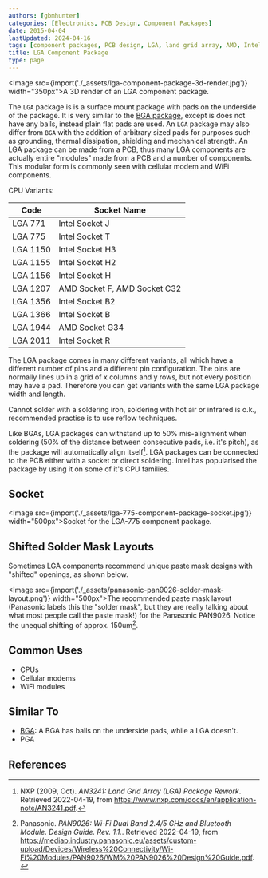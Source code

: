 ```yaml
---
authors: [gbmhunter]
categories: [Electronics, PCB Design, Component Packages]
date: 2015-04-04
lastUpdated: 2024-04-16
tags: [component packages, PCB design, LGA, land grid array, AMD, Intel]
title: LGA Component Package
type: page
---
```



<Image src={import('./_assets/lga-component-package-3d-render.jpg')} width="350px">A 3D render of an LGA component package.</Image>

The `LGA` package is is a surface mount package with pads on the underside of the package. It is very similar to the [BGA package](/pcb-design/component-packages/bga-component-package/), except is does not have any balls, instead plain flat pads are used. An `LGA` package may also differ from `BGA` with the addition of arbitrary sized pads for purposes such as grounding, thermal dissipation, shielding and mechanical strength. An LGA package can be made from a PCB, thus many LGA components are actually entire "modules" made from a PCB and a number of components. This modular form is commonly seen with cellular modem and WiFi components.

CPU Variants:

| Code     | Socket Name
|----------|----------------
| LGA 771  | Intel Socket J
| LGA 775  | Intel Socket T
| LGA 1150 | Intel Socket H3
| LGA 1155 | Intel Socket H2
| LGA 1156 | Intel Socket H
| LGA 1207 | AMD Socket F, AMD Socket C32
| LGA 1356 | Intel Socket B2
| LGA 1366 | Intel Socket B
| LGA 1944 | AMD Socket G34
| LGA 2011 | Intel Socket R

The LGA package comes in many different variants, all which have a different number of pins and a different pin configuration. The pins are normally lines up in a grid of x columns and y rows, but not every position may have a pad. Therefore you can get variants with the same LGA package width and length.

Cannot solder with a soldering iron, soldering with hot air or infrared is o.k., recommended practise is to use reflow techniques.

Like BGAs, LGA packages can withstand up to 50% mis-alignment when soldering (50% of the distance between consecutive pads, i.e. it's pitch), as the package will automatically align itself[^bib-nxp-lga-rework]. LGA packages can be connected to the PCB either with a socket or direct soldering. Intel has popularised the package by using it on some of it's CPU families.

## Socket

<Image src={import('./_assets/lga-775-component-package-socket.jpg')} width="500px">Socket for the LGA-775 component package.</Image>

## Shifted Solder Mask Layouts

Sometimes LGA components recommend unique paste mask designs with "shifted" openings, as shown below.

<Image src={import('./_assets/panasonic-pan9026-solder-mask-layout.png')} width="500px">The recommended paste mask layout (Panasonic labels this the \"solder mask\", but they are really talking about what most people call the paste mask!) for the Panasonic PAN9026. Notice the unequal shifting of approx. 150um[^bib-panasonic-pan9026-design-guide].</Image>

## Common Uses

* CPUs
* Cellular modems
* WiFi modules

## Similar To

* [BGA](/pcb-design/component-packages/bga-component-package/): A BGA has balls on the underside pads, while a LGA doesn't.
* PGA

## References

[^bib-panasonic-pan9026-design-guide]: Panasonic. _PAN9026: Wi-Fi Dual Band 2.4/5 GHz and Bluetooth Module. Design Guide. Rev. 1.1._. Retrieved 2022-04-19, from https://mediap.industry.panasonic.eu/assets/custom-upload/Devices/Wireless%20Connectivity/Wi-Fi%20Modules/PAN9026/WM%20PAN9026%20Design%20Guide.pdf.
[^bib-nxp-lga-rework]: NXP (2009, Oct). _AN3241: Land Grid Array (LGA) Package Rework_. Retrieved 2022-04-19, from https://www.nxp.com/docs/en/application-note/AN3241.pdf.
